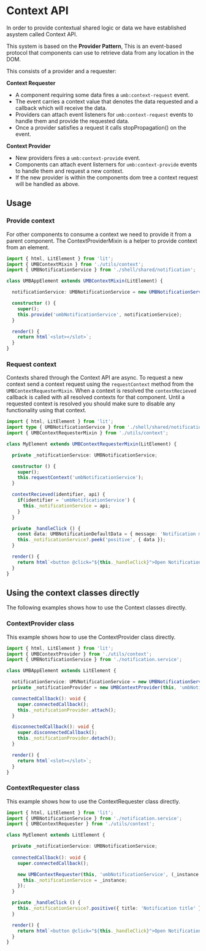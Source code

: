 
# Context API

In order to provide contextual shared logic or data we have established asystem called Context API. 

This system is based on the **Provider Pattern**, This is an event-based protocol that components can use to retrieve data from any location in the DOM.

This consists of a provider and a requester:

**Context Requester**
* A component requiring some data fires a ```umb:context-request``` event.
* The event carries a context value that denotes the data requested and a callback which will receive the data.
* Providers can attach event listeners for ```umb:context-request``` events to handle them and provide the requested data.
* Once a provider satisfies a request it calls stopPropagation() on the event.

**Context Provider**
* New providers fires a ```umb:context-provide``` event.
* Components can attach event listerners for ```umb:context-provide``` events to handle them and request a new context.
* If the new provider is within the components dom tree a context request will be handled as above.

## Usage

### Provide context

For other components to consume a context we need to provide it from a parent component. The ContextProviderMixin is a helper to provide context from an element.

```ts
import { html, LitElement } from 'lit';
import { UMBContextMixin } from './utils/context';
import { UMBNotificationService } from './shell/shared/notification';

class UMBAppElement extends UMBContextMixin(LitElement) {

  notificationService: UMBNotificationService = new UMBNotificationService();

  constructor () {
    super();
    this.provide('umbNotificationService', notificationService);
  }

  render() {
    return html`<slot></slot>`;
  }
}
```

### Request context

Contexts shared through the Context API are async. To request a new context send a context request using the ```requestContext``` method from the ```UMBContextRequesterMixin```.
When a context is resolved the ```contextRecieved``` callback is called with all resolved contexts for that component.
Until a requested context is resolved you should make sure to disable any functionality using that context.

```ts
import { html, LitElement } from 'lit';
import type { UMBNotificationService } from './shell/shared/notification';
import { UMBContextRequesterMixin } from './utils/context';

class MyElement extends UMBContextRequesterMixin(LitElement) {

  private _notificationService: UMBNotificationService;

  constructor () {
    super();
    this.requestContext('umbNotificationService');
  }

  contextRecieved(identifier, api) {
    if(identifier = 'umbNotificationService') {
      this._notificationService = api;
    }
  }

  private _handleClick () {
    const data: UMBNotificationDefaultData = { message: 'Notification message' };
    this._notificationService?.peek('positive', { data });
  }

  render() {
    return html`<button @click="${this._handleClick}">Open Notification</button>`;
  }
}
```

## Using the context classes directly

The following examples shows how to use the Context classes directly.

### ContextProvider class

This example shows how to use the ContextProvider class directly.

```ts
import { html, LitElement } from 'lit';
import { UMBContextProvider } from './utils/context';
import { UMBNotificationService } from './notification.service';

class UMBAppElement extends LitElement {

  notificationService: UMVNotificationService = new UMBNotificationService();
  private _notificationProvider = new UMBContextProvider(this, 'umbNotificationService', this.notificationService);

  connectedCallback(): void {
    super.connectedCallback();
    this._notificationProvider.attach();
  }

  disconnectedCallback(): void {
    super.disconnectedCallback();
    this._notificationProvider.detach();
  }

  render() {
    return html`<slot></slot>`;
  }
}
```

### ContextRequester class

This example shows how to use the ContextRequester class directly.

```ts
import { html, LitElement } from 'lit';
import { UMBNotificationService } from './notification.service';
import { UMBContextRequester } from './utils/context';

class MyElement extends LitElement {

  private _notificationService: UMBNotificationService;
  
  connectedCallback(): void {
    super.connectedCallback();

    new UMBContextRequester(this, 'umbNotificationService', (_instance: UMBNotificationService) => {
      this._notificationService = _instance;
    });
  }

  private _handleClick () {
    this._notificationService?.positive({ title: 'Notification title' });
  }

  render() {
    return html`<button @click="${this._handleClick}">Open Notification</button>`;
  }
}
```
